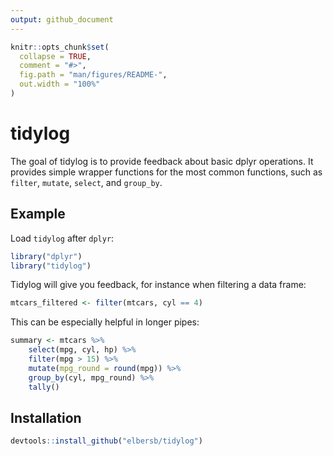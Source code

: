 ```yaml
---
output: github_document
---
```


<!-- README.md is generated from README.Rmd. Please edit that file -->

```r
knitr::opts_chunk$set(
  collapse = TRUE,
  comment = "#>",
  fig.path = "man/figures/README-",
  out.width = "100%"
)
```
# tidylog

The goal of tidylog is to provide feedback about basic dplyr operations. It provides simple wrapper functions for the most common functions, such as `filter`, `mutate`, `select`, and `group_by`.

## Example

Load `tidylog` after `dplyr`:

```r
library("dplyr")
library("tidylog")
```

Tidylog will give you feedback, for instance when filtering a data frame:

```r
mtcars_filtered <- filter(mtcars, cyl == 4)
```

This can be especially helpful in longer pipes:

```r
summary <- mtcars %>%
    select(mpg, cyl, hp) %>%
    filter(mpg > 15) %>%
    mutate(mpg_round = round(mpg)) %>%
    group_by(cyl, mpg_round) %>%
    tally()
```

## Installation

``` r
devtools::install_github("elbersb/tidylog")
```

